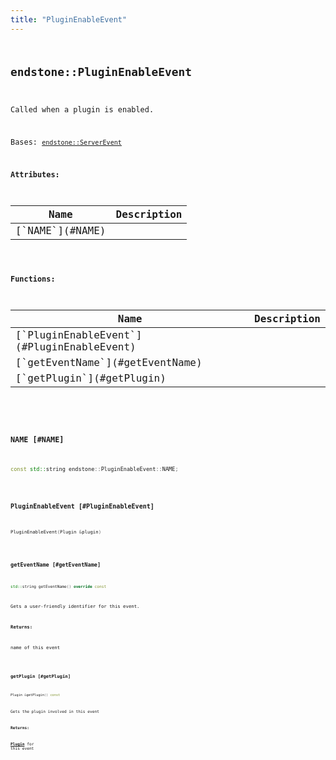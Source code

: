 ```yaml
---
title: "PluginEnableEvent"
---
```


## <code className="doc-symbol doc-symbol-class"/> endstone::PluginEnableEvent

Called when a plugin is enabled.


Bases: [`endstone::ServerEvent`](server_event)









**Attributes:**

<table>
<thead>
   <tr>
      <th>Name</th>
      <th>Description</th>
   </tr>
</thead>
<tbody>
<tr key="classendstone_1_1_plugin_enable_event_1a6cb2f949961229f901d9a577fc1f7524">
    <td>[`NAME`](#NAME)</td>
    <td></td>
</tr>
</tbody>
</table>






**Functions:**

<table>
<thead>
   <tr>
      <th>Name</th>
      <th>Description</th>
   </tr>
</thead>
<tbody>
<tr key="classendstone_1_1_plugin_enable_event_1a0a91fb81e3cba570f202ad1be08b323c">
    <td>[`PluginEnableEvent`](#PluginEnableEvent)</td>
    <td></td>
</tr>
<tr key="classendstone_1_1_plugin_enable_event_1a80a2a76f95e0c011b04994475905d79b">
    <td>[`getEventName`](#getEventName)</td>
    <td></td>
</tr>
<tr key="classendstone_1_1_plugin_enable_event_1a52ae25a2b8f978fd31ccfde6b5fcd203">
    <td>[`getPlugin`](#getPlugin)</td>
    <td></td>
</tr>
</tbody>
</table>

### <code className="doc-symbol doc-symbol-variable"/> NAME [#NAME]

```cpp
const std::string endstone::PluginEnableEvent::NAME;
```
### <code className="doc-symbol doc-symbol-function"/> PluginEnableEvent [#PluginEnableEvent]

```cpp
PluginEnableEvent(Plugin &plugin)
```
### <code className="doc-symbol doc-symbol-function"/> getEventName [#getEventName]

```cpp
std::string getEventName() override const
```


Gets a user-friendly identifier for this event.




**Returns:**

name of this event 





        
### <code className="doc-symbol doc-symbol-function"/> getPlugin [#getPlugin]

```cpp
Plugin &getPlugin() const
```


Gets the plugin involved in this event




**Returns:**

[**Plugin**](classendstone_1_1_plugin.md) for this event 





        